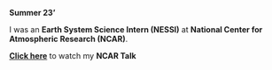 **Summer 23'**

I was an **Earth System Science Intern (NESSI)** at **National Center for Atmospheric Research (NCAR)**.

[**Click here**](https://www.youtube.com/watch?v=UThY3VSY2RI) to watch my **NCAR Talk**
